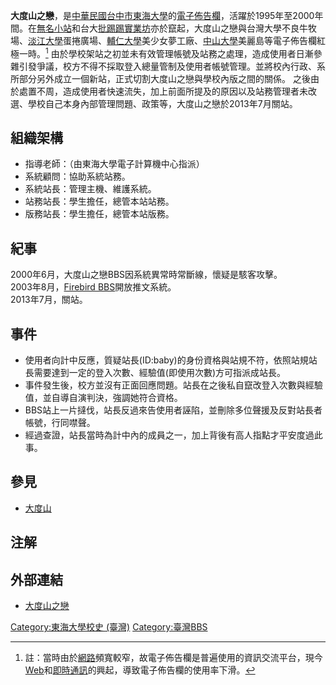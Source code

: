 '''大度山之戀'''，是[[中華民國|中華民國]][[台中市|台中市]][[東海大學_(台灣)|東海大學]]的[[電子佈告欄|電子佈告欄]]，活躍於1995年至2000年間。在[[無名小站_(台灣)|無名小站]]和台大[[批踢踢實業坊|批踢踢實業坊]]亦於竄起，大度山之戀與台灣大學不良牛牧場、[[淡江大學|淡江大學]]蛋捲廣場、[[輔仁大學|輔仁大學]]美少女夢工廠、[[中山大學|中山大學]]美麗島等電子佈告欄紅極一時。<ref>註：當時由於[[網路|網路]]頻寬較窄，故電子佈告欄是普遍使用的資訊交流平台，現今[[Web|Web]]和[[即時通訊|即時通訊]]的興起，導致電子佈告欄的使用率下滑。</ref>
由於學校架站之初並未有效管理帳號及站務之處理，造成使用者日漸參雜引發爭議，校方不得不採取登入總量管制及使用者帳號管理。並將校內行政、系所部分另外成立一個新站，正式切割大度山之戀與學校內版之間的關係。
之後由於處置不周，造成使用者快速流失，加上前面所提及的原因以及站務管理者未改選、學校自己本身內部管理問題、政策等，大度山之戀於2013年7月關站。

==組織架構==
*指導老師：（由東海大學電子計算機中心指派）
*系統顧問：協助系統站務。
*系統站長：管理主機、維護系統。
*站務站長：學生擔任，總管本站站務。
*版務站長：學生擔任，總管本站版務。

==紀事==
2000年6月，大度山之戀BBS因系統異常時常斷線，懷疑是駭客攻擊。<BR>
2003年8月，[[Firebird_BBS|Firebird BBS]]開放推文系統。<br>
2013年7月，關站。

==事件==
*使用者向計中反應，質疑站長(ID:baby)的身份資格與站規不符，依照站規站長需要達到一定的登入次數、經驗值(即使用次數)方可指派成站長。
*事件發生後，校方並沒有正面回應問題。站長在之後私自竄改登入次數與經驗值，並自導自演判決，強調她符合資格。
*BBS站上一片撻伐，站長反過來告使用者誣陷，並刪除多位聲援及反對站長者帳號，行同噤聲。
*經過查證，站長當時為計中內的成員之一，加上背後有高人指點才平安度過此事。

==參見==
*[[大度山|大度山]]

== 注解 ==
{{reflist}}

==外部連結==
*[telnet://bbs.thu.edu.tw 大度山之戀] {{Wayback|url=telnet://bbs.thu.edu.tw/ |date=20060105042246 }}{{zh-tw}}

{{東海大學}}
[[Category:東海大學校史_(臺灣)|Category:東海大學校史 (臺灣)]]
[[Category:臺灣BBS|Category:臺灣BBS]]